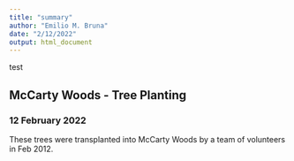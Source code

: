 ```yaml
---
title: "summary"
author: "Emilio M. Bruna"
date: "2/12/2022"
output: html_document
---
```



test
<!-- ```{r setup, include=FALSE} -->
<!-- knitr::opts_chunk$set(echo = TRUE) -->
<!-- library(tidyverse) -->
<!-- library(rmdformats) -->
<!-- library(kableExtra) -->
<!-- ``` -->

## McCarty Woods - Tree Planting 
### 12 February 2022

These trees were transplanted into McCarty Woods by a team of volunteers in Feb 2012.


<!-- ```{r trees, echo = FALSE,warning = FALSE, message=FALSE} -->
<!-- trees<-read_csv("./data_raw/mccarty_20221202.csv") %>%  -->
<!--   mutate(across(.cols = everything(), .fns = tolower)) %>%  -->
<!--   mutate(across(.cols = everything(), .fns = trimws)) %>%  -->
<!--   mutate(across(.cols = c(common_name:species), as.factor)) %>%  -->
<!--   mutate(across(.cols = c(stem_1:stem_3), as.numeric)) -->
<!-- trees$tag_number <- factor(trees$tag_number, ordered = TRUE) -->
<!-- list<-trees %>%  -->
<!--   select(common_name, genus,species) %>%  -->
<!--   group_by(common_name, genus,species) %>%  -->
<!--   summarize(count=n()) %>%  -->
<!--   arrange(desc(count)) -->
<!-- kbl(list) -->
<!-- ``` -->

